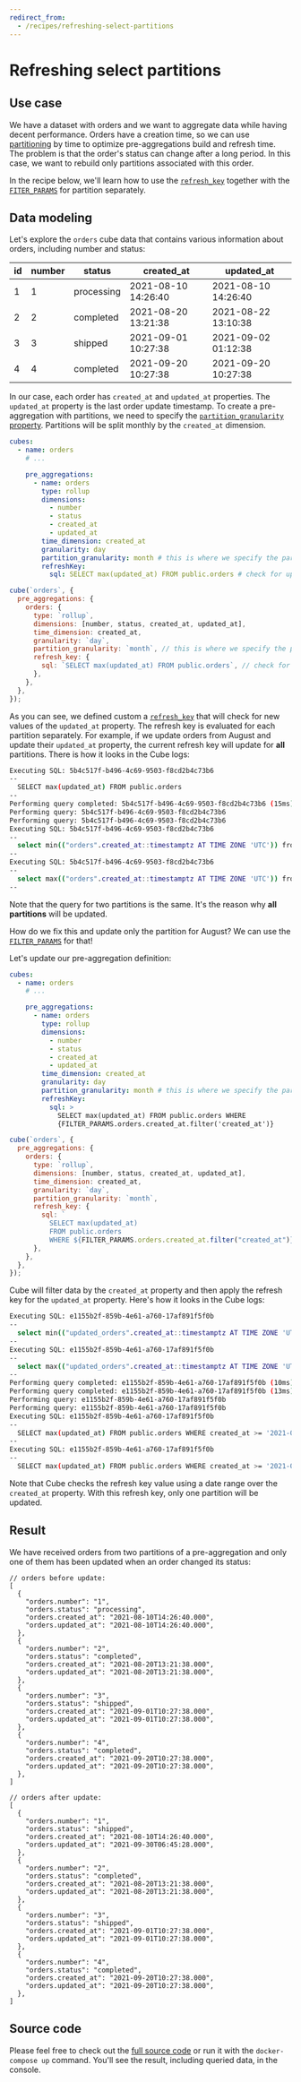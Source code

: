 ```yaml
---
redirect_from:
  - /recipes/refreshing-select-partitions
---
```


# Refreshing select partitions

## Use case

We have a dataset with orders and we want to aggregate data while having decent
performance. Orders have a creation time, so we can use
[partitioning](/product/caching/using-pre-aggregations#partitioning) by time to
optimize pre-aggregations build and refresh time. The problem is that the
order's status can change after a long period. In this case, we want to rebuild
only partitions associated with this order.

In the recipe below, we'll learn how to use the
[`refresh_key`](/reference/data-model/pre-aggregations#sql) together
with the [`FITER_PARAMS`](/reference/data-model/cube#filter-params)
for partition separately.

## Data modeling

Let's explore the `orders` cube data that contains various information about
orders, including number and status:

| id  | number | status     | created_at          | updated_at          |
| --- | ------ | ---------- | ------------------- | ------------------- |
| 1   | 1      | processing | 2021-08-10 14:26:40 | 2021-08-10 14:26:40 |
| 2   | 2      | completed  | 2021-08-20 13:21:38 | 2021-08-22 13:10:38 |
| 3   | 3      | shipped    | 2021-09-01 10:27:38 | 2021-09-02 01:12:38 |
| 4   | 4      | completed  | 2021-09-20 10:27:38 | 2021-09-20 10:27:38 |

In our case, each order has `created_at` and `updated_at` properties. The
`updated_at` property is the last order update timestamp. To create a
pre-aggregation with partitions, we need to specify the
[`partition_granularity` property](/reference/data-model/pre-aggregations#partition_granularity).
Partitions will be split monthly by the `created_at` dimension.

<CodeTabs>

```yaml
cubes:
  - name: orders
    # ...

    pre_aggregations:
      - name: orders
        type: rollup
        dimensions:
          - number
          - status
          - created_at
          - updated_at
        time_dimension: created_at
        granularity: day
        partition_granularity: month # this is where we specify the partition
        refreshKey:
          sql: SELECT max(updated_at) FROM public.orders # check for updates of the updated_at property
```

```javascript
cube(`orders`, {
  pre_aggregations: {
    orders: {
      type: `rollup`,
      dimensions: [number, status, created_at, updated_at],
      time_dimension: created_at,
      granularity: `day`,
      partition_granularity: `month`, // this is where we specify the partition
      refresh_key: {
        sql: `SELECT max(updated_at) FROM public.orders`, // check for updates of the updated_at property
      },
    },
  },
});
```

</CodeTabs>

As you can see, we defined custom a
[`refresh_key`](/reference/data-model/pre-aggregations#sql) that will
check for new values of the `updated_at` property. The refresh key is evaluated
for each partition separately. For example, if we update orders from August and
update their `updated_at` property, the current refresh key will update for
**all** partitions. There is how it looks in the Cube logs:

```bash
Executing SQL: 5b4c517f-b496-4c69-9503-f8cd2b4c73b6
--
  SELECT max(updated_at) FROM public.orders
--
Performing query completed: 5b4c517f-b496-4c69-9503-f8cd2b4c73b6 (15ms)
Performing query: 5b4c517f-b496-4c69-9503-f8cd2b4c73b6
Performing query: 5b4c517f-b496-4c69-9503-f8cd2b4c73b6
Executing SQL: 5b4c517f-b496-4c69-9503-f8cd2b4c73b6
--
  select min(("orders".created_at::timestamptz AT TIME ZONE 'UTC')) from public.orders AS "orders"
--
Executing SQL: 5b4c517f-b496-4c69-9503-f8cd2b4c73b6
--
  select max(("orders".created_at::timestamptz AT TIME ZONE 'UTC')) from public.orders AS "orders"
--
```

Note that the query for two partitions is the same. It's the reason why **all
partitions** will be updated.

How do we fix this and update only the partition for August? We can use the
[`FILTER_PARAMS`](/reference/data-model/cube#filter-params) for that!

Let's update our pre-aggregation definition:

<CodeTabs>

```yaml
cubes:
  - name: orders
    # ...

    pre_aggregations:
      - name: orders
        type: rollup
        dimensions:
          - number
          - status
          - created_at
          - updated_at
        time_dimension: created_at
        granularity: day
        partition_granularity: month # this is where we specify the partition
        refreshKey:
          sql: >
            SELECT max(updated_at) FROM public.orders WHERE
            {FILTER_PARAMS.orders.created_at.filter('created_at')}
```

```javascript
cube(`orders`, {
  pre_aggregations: {
    orders: {
      type: `rollup`,
      dimensions: [number, status, created_at, updated_at],
      time_dimension: created_at,
      granularity: `day`,
      partition_granularity: `month`,
      refresh_key: {
        sql: `
          SELECT max(updated_at)
          FROM public.orders
          WHERE ${FILTER_PARAMS.orders.created_at.filter("created_at")}`,
      },
    },
  },
});
```

</CodeTabs>

Cube will filter data by the `created_at` property and then apply the refresh
key for the `updated_at` property. Here's how it looks in the Cube logs:

```bash
Executing SQL: e1155b2f-859b-4e61-a760-17af891f5f0b
--
  select min(("updated_orders".created_at::timestamptz AT TIME ZONE 'UTC')) from public.orders AS "updated_orders"
--
Executing SQL: e1155b2f-859b-4e61-a760-17af891f5f0b
--
  select max(("updated_orders".created_at::timestamptz AT TIME ZONE 'UTC')) from public.orders AS "updated_orders"
--
Performing query completed: e1155b2f-859b-4e61-a760-17af891f5f0b (10ms)
Performing query completed: e1155b2f-859b-4e61-a760-17af891f5f0b (13ms)
Performing query: e1155b2f-859b-4e61-a760-17af891f5f0b
Performing query: e1155b2f-859b-4e61-a760-17af891f5f0b
Executing SQL: e1155b2f-859b-4e61-a760-17af891f5f0b
--
  SELECT max(updated_at) FROM public.orders WHERE created_at >= '2021-08-01T00:00:00.000Z'::timestamptz AND created_at <= '2021-08-31T23:59:59.999Z'::timestamptz
--
Executing SQL: e1155b2f-859b-4e61-a760-17af891f5f0b
--
  SELECT max(updated_at) FROM public.orders WHERE created_at >= '2021-09-01T00:00:00.000Z'::timestamptz AND created_at <= '2021-09-30T23:59:59.999Z'::timestamptz
```

Note that Cube checks the refresh key value using a date range over the
`created_at` property. With this refresh key, only one partition will be
updated.

## Result

We have received orders from two partitions of a pre-aggregation and only one of
them has been updated when an order changed its status:

```json5
// orders before update:
[
  {
    "orders.number": "1",
    "orders.status": "processing",
    "orders.created_at": "2021-08-10T14:26:40.000",
    "orders.updated_at": "2021-08-10T14:26:40.000",
  },
  {
    "orders.number": "2",
    "orders.status": "completed",
    "orders.created_at": "2021-08-20T13:21:38.000",
    "orders.updated_at": "2021-08-20T13:21:38.000",
  },
  {
    "orders.number": "3",
    "orders.status": "shipped",
    "orders.created_at": "2021-09-01T10:27:38.000",
    "orders.updated_at": "2021-09-01T10:27:38.000",
  },
  {
    "orders.number": "4",
    "orders.status": "completed",
    "orders.created_at": "2021-09-20T10:27:38.000",
    "orders.updated_at": "2021-09-20T10:27:38.000",
  },
]
```

```json5
// orders after update:
[
  {
    "orders.number": "1",
    "orders.status": "shipped",
    "orders.created_at": "2021-08-10T14:26:40.000",
    "orders.updated_at": "2021-09-30T06:45:28.000",
  },
  {
    "orders.number": "2",
    "orders.status": "completed",
    "orders.created_at": "2021-08-20T13:21:38.000",
    "orders.updated_at": "2021-08-20T13:21:38.000",
  },
  {
    "orders.number": "3",
    "orders.status": "shipped",
    "orders.created_at": "2021-09-01T10:27:38.000",
    "orders.updated_at": "2021-09-01T10:27:38.000",
  },
  {
    "orders.number": "4",
    "orders.status": "completed",
    "orders.created_at": "2021-09-20T10:27:38.000",
    "orders.updated_at": "2021-09-20T10:27:38.000",
  },
]
```

## Source code

Please feel free to check out the
[full source code](https://github.com/cube-js/cube/tree/master/examples/recipes/refreshing-select-partitions)
or run it with the `docker-compose up` command. You'll see the result, including
queried data, in the console.
